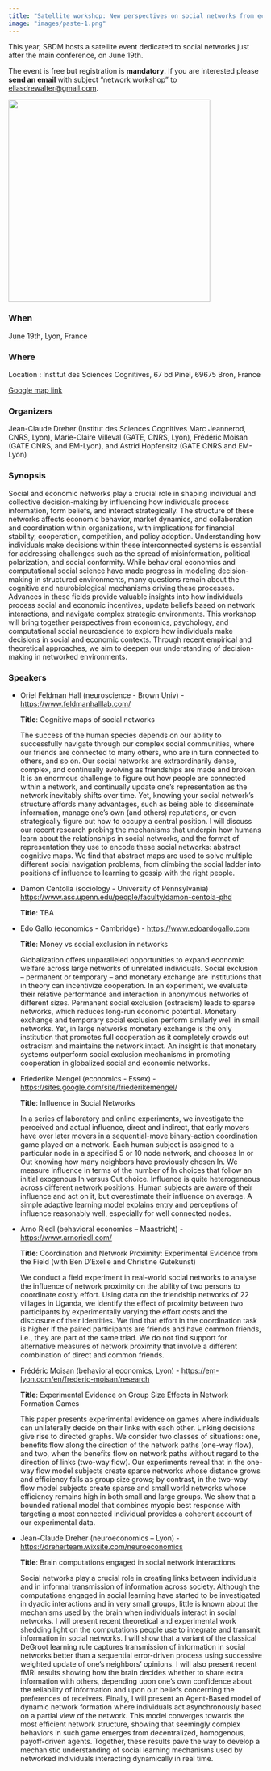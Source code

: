 ```yaml
---
title: "Satellite workshop: New perspectives on social networks from economics, psychology and neuroscience"
image: "images/paste-1.png"
---
```


This year, SBDM hosts a satellite event dedicated to social networks
just after the main conference, on June 19th.

The event is free but registration is **mandatory**. If you are
interested please **send an email** with subject "network workshop" to
[eliasdrewalter\@gmail.com](eliasdrewalter@gmail.com).

![](images/paste-1.png){fig-align="center" width="400"}

### When

June 19th, Lyon, France

### Where

Location : Institut des Sciences Cognitives, 67 bd Pinel, 69675 Bron,
France

[Google map link](https://maps.app.goo.gl/cDkRTzhQE22X34Nn8)

### Organizers

Jean-Claude Dreher (Institut des Sciences Cognitives Marc Jeannerod,
CNRS, Lyon), Marie-Claire Villeval (GATE, CNRS, Lyon), Frédéric Moisan
(GATE CNRS, and EM-Lyon), and Astrid Hopfensitz (GATE CNRS and EM-Lyon)

### Synopsis

Social and economic networks play a crucial role in shaping individual
and collective decision-making by influencing how individuals process
information, form beliefs, and interact strategically. The structure of
these networks affects economic behavior, market dynamics, and
collaboration and coordination within organizations, with implications
for financial stability, cooperation, competition, and policy adoption.
Understanding how individuals make decisions within these interconnected
systems is essential for addressing challenges such as the spread of
misinformation, political polarization, and social conformity. While
behavioral economics and computational social science have made progress
in modeling decision-making in structured environments, many questions
remain about the cognitive and neurobiological mechanisms driving these
processes. Advances in these fields provide valuable insights into how
individuals process social and economic incentives, update beliefs based
on network interactions, and navigate complex strategic environments.
This workshop will bring together perspectives from economics,
psychology, and computational social neuroscience to explore how
individuals make decisions in social and economic contexts. Through
recent empirical and theoretical approaches, we aim to deepen our
understanding of decision-making in networked environments.

### Speakers

-   Oriel Feldman Hall (neuroscience - Brown Univ) -
    <https://www.feldmanhalllab.com/>

    **Title**: Cognitive maps of social networks

    The success of the human species depends on our ability to
    successfully navigate through our complex social communities, where
    our friends are connected to many others, who are in turn connected
    to others, and so on. Our social networks are extraordinarily dense,
    complex, and continually evolving as friendships are made and
    broken. It is an enormous challenge to figure out how people are
    connected within a network, and continually update one’s
    representation as the network inevitably shifts over time. Yet,
    knowing your social network’s structure affords many advantages,
    such as being able to disseminate information, manage one’s own (and
    others) reputations, or even strategically figure out how to occupy
    a central position. I will discuss our recent research probing the
    mechanisms that underpin how humans learn about the relationships in
    social networks, and the format of representation they use to encode
    these social networks: abstract cognitive maps. We find that
    abstract maps are used to solve multiple different social navigation
    problems, from climbing the social ladder into positions of
    influence to learning to gossip with the right people.

-   Damon Centolla (sociology - University of Pennsylvania)
    <https://www.asc.upenn.edu/people/faculty/damon-centola-phd>

    **Title**: TBA

-   Edo Gallo (economics - Cambridge) - <https://www.edoardogallo.com>

    **Title**: Money vs social exclusion in networks

    Globalization offers unparalleled opportunities to expand economic
    welfare across large networks of unrelated individuals. Social
    exclusion – permanent or temporary – and monetary exchange are
    institutions that in theory can incentivize cooperation. In an
    experiment, we evaluate their relative performance and interaction
    in anonymous networks of different sizes. Permanent social exclusion
    (ostracism) leads to sparse networks, which reduces long-run
    economic potential. Monetary exchange and temporary social exclusion
    perform similarly well in small networks. Yet, in large networks
    monetary exchange is the only institution that promotes full
    cooperation as it completely crowds out ostracism and maintains the
    network intact. An insight is that monetary systems outperform
    social exclusion mechanisms in promoting cooperation in globalized
    social and economic networks.

-   Friederike Mengel (economics - Essex) -
    <https://sites.google.com/site/friederikemengel/>

    **Title**: Influence in Social Networks

    In a series of laboratory and online experiments, we investigate the
    perceived and actual influence, direct and indirect, that early
    movers have over later movers in a sequential-move binary-action
    coordination game played on a network. Each human subject is
    assigned to a particular node in a specified 5 or 10 node network,
    and chooses In or Out knowing how many neighbors have previously
    chosen In. We measure influence in terms of the number of In choices
    that follow an initial exogenous In versus Out choice. Influence is
    quite heterogeneous across different network positions. Human
    subjects are aware of their influence and act on it, but
    overestimate their influence on average. A simple adaptive learning
    model explains entry and perceptions of influence reasonably well,
    especially for well connected nodes.

-   Arno Riedl (behavioral economics – Maastricht) -
    <https://www.arnoriedl.com/>

    **Title**: Coordination and Network Proximity: Experimental Evidence
    from the Field (with Ben D'Exelle and Christine Gutekunst)

    We conduct a field experiment in real-world social networks to
    analyse the influence of network proximity on the ability of two
    persons to coordinate costly effort. Using data on the friendship
    networks of 22 villages in Uganda, we identify the effect of
    proximity between two participants by experimentally varying the
    effort costs and the disclosure of their identities. We find that
    effort in the coordination task is higher if the paired participants
    are friends and have common friends, i.e., they are part of the same
    triad. We do not find support for alternative measures of network
    proximity that involve a different combination of direct and common
    friends.

-   Frédéric Moisan (behavioral economics, Lyon) -
    <https://em-lyon.com/en/frederic-moisan/research>

    **Title**: Experimental Evidence on Group Size Effects in Network
    Formation Games

    This paper presents experimental evidence on games where individuals
    can unilaterally decide on their links with each other. Linking
    decisions give rise to directed graphs. We consider two classes of
    situations: one, benefits flow along the direction of the network
    paths (one-way flow), and two, when the benefits flow on network
    paths without regard to the direction of links (two-way flow). Our
    experiments reveal that in the one-way flow model subjects create
    sparse networks whose distance grows and efficiency falls as group
    size grows; by contrast, in the two-way flow model subjects create
    sparse and small world networks whose efficiency remains high in
    both small and large groups. We show that a bounded rational model
    that combines myopic best response with targeting a most connected
    individual provides a coherent account of our experimental data.

-   Jean-Claude Dreher (neuroeconomics – Lyon) -
    <https://dreherteam.wixsite.com/neuroeconomics>

    **Title**: Brain computations engaged in social network interactions

    Social networks play a crucial role in creating links between
    individuals and in informal transmission of information across
    society. Although the computations engaged in social learning have
    started to be investigated in dyadic interactions and in very small
    groups, little is known about the mechanisms used by the brain when
    individuals interact in social networks. I will present recent
    theoretical and experimental work shedding light on the computations
    people use to integrate and transmit information in social networks.
    I will show that a variant of the classical DeGroot learning rule
    captures transmission of information in social networks better than
    a sequential error-driven process using successive weighted update
    of one’s neighbors’ opinions. I will also present recent fMRI
    results showing how the brain decides whether to share extra
    information with others, depending upon one’s own confidence about
    the reliability of information and upon our beliefs concerning the
    preferences of receivers. Finally, I will present an Agent-Based
    model of dynamic network formation where individuals act
    asynchronously based on a partial view of the network. This model
    converges towards the most efficient network structure, showing that
    seemingly complex behaviors in such game emerges from decentralized,
    homogenous, payoff-driven agents. Together, these results pave the
    way to develop a mechanistic understanding of social learning
    mechanisms used by networked individuals interacting dynamically in
    real time.